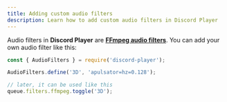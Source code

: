 ```yaml
---
title: Adding custom audio filters
description: Learn how to add custom audio filters in Discord Player
---
```


Audio filters in **Discord Player** are **[FFmpeg audio filters](http://ffmpeg.org/ffmpeg-all.html#Audio-Filters)**. You can add your own audio filter like this:

```js title="custom_filter.js"
const { AudioFilters } = require('discord-player');

AudioFilters.define('3D', 'apulsator=hz=0.128');

// later, it can be used like this
queue.filters.ffmpeg.toggle('3D');
```
